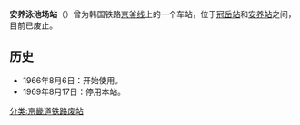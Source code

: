 {{unreferenced|time=2013-05-07T05:09:18+00:00}}
{{朝鮮半島車站資訊
|公司色 = black
|文字色 = 
|站名 = 安养泳池场站
|圖片 = 
|pxl = 
|圖片說明 =
|前一站 = {{車站編號|#00498B|white|P146}} [[冠岳站|冠岳]]
|前一站距離 = 0.4
|後一站距離 = 2.0
|後一站 = [[安养站|安养]] {{车站编号|#00498B|white|P147}}
|諺文 = 안양풀장역
|朝鮮漢字 = 安養풀場驛
|文觀部式 = Anyang-puljang-yeok
|馬-賴式 =Anyang-p'uljang-yŏk
|副站名 = 
|車站編號 = 
|停站路線數 = 
|所屬公司 = [[大韩民国铁道厅|大韩民国铁道厅]]
|所屬路線 = [[京釜线|京釜线]]
|距離 = 
|起點站 = [[首尔站|首尔]]
|所在地 =[[京畿道|京畿道]][[安养市|安养市]][[万安区|万安区]]石水1洞
|車站構造 = 地面车站
|月台配置 = 
|啟用年月日 =1966年8月6日 
|廢站年月日 = 1969年8月17日
|上下車人次 = 
|統計年度 = 
|轉車 = 
|備註 = 
|全寬備註 = 
}}

'''安养泳池场站'''（{{kor|諺=안양풀장역|漢=安養풀場驛|羅=Anyang-puljang yeok|f=y}}）曾为韩国铁路[[京釜线|京釜线]]上的一个车站，位于[[冠岳站|冠岳站]]和[[安养站|安养站]]之间，目前已废止。

== 历史 ==
*1966年8月6日：开始使用。
*1969年8月17日：停用本站。

{{京釜线}}

[[分类:京畿道铁路废站|分类:京畿道铁路废站]]